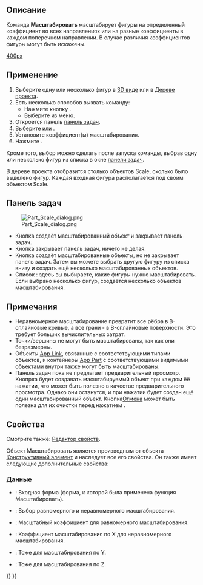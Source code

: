 <languages/>

{{Docnav/ru
|[[Part_Mirror/ru|Зеркальное отражение]]
|[[Part_Fillet/ru|Скругление]]
|[[Part_Workbench/ru|Деталь]]
|IconL=Part_Mirror.svg
|IconR=Part_Fillet.svg
|IconC=Workbench_Part.svg
}}

{{GuiCommand/ru
|Name=Part Scale
|Name/ru=Масштабировать
|MenuLocation=Деталь → Масштаб...
|Workbenches=[[Part_Workbench/ru|Деталь]]
|Version=1.0
|SeeAlso=[[Draft_Clone/ru|Draft Клонировать]], [[Draft_Scale/ru|Draft Масштабировать]]
}}

<span id="Description"></span>
== Описание ==

Команда '''Масштабировать''' масштабирует фигуры на определенный коэффициент во всех направлениях или на разные коэффициенты в каждом поперечном направлении. В случае различия коэффициентов фигуры могут быть искажены.

[[image:Part_Scale_demo.png|400px]]
{{Caption|Пимеры масштабирования}}

<span id="Usage"></span>
== Применение ==

# Выберите одну или несколько фигур в [[3D_view/ru|3D виде]] или в [[Tree_view/ru|Дереве проекта]].
# Есть несколько способов вызвать команду:
#* Нажмите кнопку {{Button|[[Image:Part_Scale.svg|16px]] [[Part_Scale/ru|Масштаб...]]}}.
#* Выберите {{MenuCommand|Деталь→ [[Image:Part_Scale.svg|16px]] Масштаб...}} из меню.
# Откроется панель [[#Панель_задач|панель задач]].
# Выберите {{MenuCommand|Равномерное масштабирование}} или {{MenuCommand|Неединообразное масштабирование}}.
# Установите коэффициент(ы) масштабирования.
# Нажмите {{Button|OK}}.

Кроме того, выбор можно сделать после запуска команды, выбрав одну или несколько фигур из списка в окне [[#Панель_задач|панели задач]]. 

В дереве проекта отобразится столько объектов Scale, сколько было выделено фигур. Каждая входная фигура располагается под своим объектом Scale.

<span id="Task_panel"></span>
== Панель задач == 

[[Image:Part_Scale_dialog.png|thumb|right]]

* Кнопка {{Button|OK}} создаёт масштабированный объект и закрывает панель задач.
* Кнопка {{Button|Закрыть}} закрывает панель задач, ничего не делая.
* Кнопка {{Button|Применить}} создаёт масштабированные объекты, но не закрывает панель задач. Затем вы можете выбрать другую фигуру из списка внизу и создать ещё несколько масштабированных объектов.
* Список {{MenuCommand|Фигур}}: здесь вы выбираете, какие фигуры нужно масштабировать. Если выбрано несколько фигур, создаётся несколько объектов масштабирования.

<span id="Notes"></span>
== Примечания == 

* Неравномерное масштабирование превратит все рёбра в B-сплайновые кривые, а все грани - в B-сплайновые поверхности. Это требует больших вычислительных затрат.
* Точки/вершины не могут быть масштабированы, так как они безразмерны.
* Объекты [[App_Link/ru|App Link]], связанные с соответствующими типами объектов, и контейнеры [[App_Part/ru|App Part]] с соответствующими видимыми объектами внутри также могут быть масштабированы.
* Панель задач пока не предлагает предварительный просмотр. Кнопрка{{Button|Применить}} будет создавать масштабируемый объект при каждом ёё нажатии, что может быть полезно в качестве предварительного просмотра. Однако они останутся, и при нажатии {{Button|OK}} будет создан ещё один масштабированный объект. Кнопка[[Std_Undo/ru|Отмена]] может быть полезна для их очистки перед нажатием {{Button|OK}}.

<span id="Properties"></span>
== Свойства ==

Смотрите также: [[property_editor/ru|Редактор свойств]].

Объект Масштабировать является производным от объекта [[Part_Feature/ru|Конструктивный элемент]] и наследует все его свойства. Он также имеет следующие дополнительные свойства:

<span id="Data"></span>
=== Данные ===

{{TitleProperty|Масштабировать}}

* {{PropertyData|База|Ссылка}}: Входная форма (форма, к которой была применена функция Масштабировать).
* {{PropertyData|Равномерное (Uniform)|Булева}}: Выбор равномерного и неравномерного масштабирования.
* {{PropertyData|Равномерный (Uniform) масштаб |Десятичное}}: Масштабный коэффициент для равномерного масштабирования.
* {{PropertyData|Масштаб по X|Десятичное}}: Коэффициент масштабирования по X для неравномерного масштабирования.
* {{PropertyData|Масштаб по Y|Десятичное}}: Тоже для масштабирования по Y.
* {{PropertyData|Масштаб по Z|Десятичное}}: Тоже для масштабирования по Z.


{{Docnav/ru
|[[Part_Mirror/ru|Зеркальное отражение]]
|[[Part_Fillet/ru|Скругление]]
|[[Part_Workbench/ru|Деталь]]
|IconL=Part_Mirror.svg
|IconR=Part_Fillet.svg
|IconC=Workbench_Part.svg
}}

{{Part_Tools_navi{{#translation:}}}}
{{Userdocnavi{{#translation:}}}}